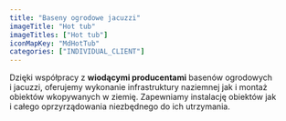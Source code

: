```yaml
---
title: "Baseny ogrodowe jacuzzi"
imageTitle: "Hot tub"
imageTitles: ["Hot tub"]
iconMapKey: "MdHotTub"
categories: ["INDIVIDUAL_CLIENT"]
---
```


Dzięki współpracy z&nbsp;**wiodącymi producentami** basenów ogrodowych i&nbsp;jacuzzi, oferujemy wykonanie infrastruktury naziemnej jak i&nbsp;montaż obiektów wkopywanych w&nbsp;ziemię. Zapewniamy instalację obiektów jak i&nbsp;całego oprzyrządowania niezbędnego do ich utrzymania.
